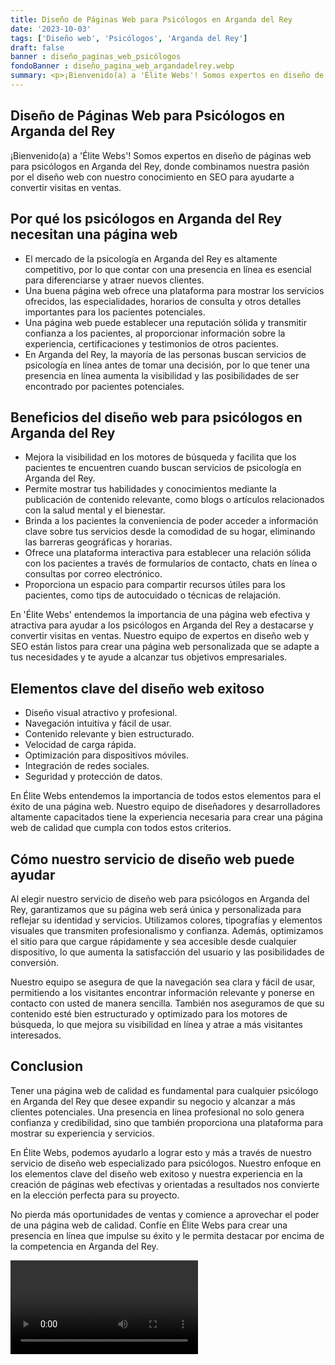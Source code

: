 ```yaml
---
title: Diseño de Páginas Web para Psicólogos en Arganda del Rey
date: '2023-10-03'
tags: ['Diseño web', 'Psicólogos', 'Arganda del Rey']
draft: false
banner : diseño_paginas_web_psicólogos
fondoBanner : diseño_pagina_web_argandadelrey.webp
summary: <p>¡Bienvenido(a) a 'Élite Webs'! Somos expertos en diseño de páginas web para psicólogos en Arganda del Rey, donde combinamos nuestra pasión por el diseño web con nuestro conocimiento en SEO para ayudarte a convertir visitas en ventas.</p>
---
```


## Diseño de Páginas Web para Psicólogos en Arganda del Rey

<p>¡Bienvenido(a) a 'Élite Webs'! Somos expertos en diseño de páginas web para psicólogos en Arganda del Rey, donde combinamos nuestra pasión por el diseño web con nuestro conocimiento en SEO para ayudarte a convertir visitas en ventas.</p>

## Por qué los psicólogos en Arganda del Rey necesitan una página web

- El mercado de la psicología en Arganda del Rey es altamente competitivo, por lo que contar con una presencia en línea es esencial para diferenciarse y atraer nuevos clientes.
- Una buena página web ofrece una plataforma para mostrar los servicios ofrecidos, las especialidades, horarios de consulta y otros detalles importantes para los pacientes potenciales.
- Una página web puede establecer una reputación sólida y transmitir confianza a los pacientes, al proporcionar información sobre la experiencia, certificaciones y testimonios de otros pacientes.
- En Arganda del Rey, la mayoría de las personas buscan servicios de psicología en línea antes de tomar una decisión, por lo que tener una presencia en línea aumenta la visibilidad y las posibilidades de ser encontrado por pacientes potenciales.

## Beneficios del diseño web para psicólogos en Arganda del Rey

- Mejora la visibilidad en los motores de búsqueda y facilita que los pacientes te encuentren cuando buscan servicios de psicología en Arganda del Rey.
- Permite mostrar tus habilidades y conocimientos mediante la publicación de contenido relevante, como blogs o artículos relacionados con la salud mental y el bienestar.
- Brinda a los pacientes la conveniencia de poder acceder a información clave sobre tus servicios desde la comodidad de su hogar, eliminando las barreras geográficas y horarias.
- Ofrece una plataforma interactiva para establecer una relación sólida con los pacientes a través de formularios de contacto, chats en línea o consultas por correo electrónico.
- Proporciona un espacio para compartir recursos útiles para los pacientes, como tips de autocuidado o técnicas de relajación.

<p>En 'Élite Webs' entendemos la importancia de una página web efectiva y atractiva para ayudar a los psicólogos en Arganda del Rey a destacarse y convertir visitas en ventas. Nuestro equipo de expertos en diseño web y SEO están listos para crear una página web personalizada que se adapte a tus necesidades y te ayude a alcanzar tus objetivos empresariales.</p>

<GifSeo />

<Cta />

## Elementos clave del diseño web exitoso

- Diseño visual atractivo y profesional.
- Navegación intuitiva y fácil de usar.
- Contenido relevante y bien estructurado.
- Velocidad de carga rápida.
- Optimización para dispositivos móviles.
- Integración de redes sociales.
- Seguridad y protección de datos.

En Élite Webs entendemos la importancia de todos estos elementos para el éxito de una página web. Nuestro equipo de diseñadores y desarrolladores altamente capacitados tiene la experiencia necesaria para crear una página web de calidad que cumpla con todos estos criterios.

## Cómo nuestro servicio de diseño web puede ayudar

Al elegir nuestro servicio de diseño web para psicólogos en Arganda del Rey, garantizamos que su página web será única y personalizada para reflejar su identidad y servicios. Utilizamos colores, tipografías y elementos visuales que transmiten profesionalismo y confianza. Además, optimizamos el sitio para que cargue rápidamente y sea accesible desde cualquier dispositivo, lo que aumenta la satisfacción del usuario y las posibilidades de conversión.

Nuestro equipo se asegura de que la navegación sea clara y fácil de usar, permitiendo a los visitantes encontrar información relevante y ponerse en contacto con usted de manera sencilla. También nos aseguramos de que su contenido esté bien estructurado y optimizado para los motores de búsqueda, lo que mejora su visibilidad en línea y atrae a más visitantes interesados.

## Conclusion

Tener una página web de calidad es fundamental para cualquier psicólogo en Arganda del Rey que desee expandir su negocio y alcanzar a más clientes potenciales. Una presencia en línea profesional no solo genera confianza y credibilidad, sino que también proporciona una plataforma para mostrar su experiencia y servicios.

En Élite Webs, podemos ayudarlo a lograr esto y más a través de nuestro servicio de diseño web especializado para psicólogos. Nuestro enfoque en los elementos clave del diseño web exitoso y nuestra experiencia en la creación de páginas web efectivas y orientadas a resultados nos convierte en la elección perfecta para su proyecto.

No pierda más oportunidades de ventas y comience a aprovechar el poder de una página web de calidad. Confíe en Élite Webs para crear una presencia en línea que impulse su éxito y le permita destacar por encima de la competencia en Arganda del Rey.

<Video />

<CtaBot job='Psicólogos' city='Arganda del Rey'/>

<Gmaps query='Arganda del Rey+españa+maps' />